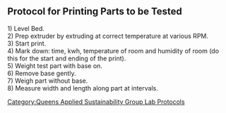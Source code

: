 ==Protocol for Printing Parts to be Tested==

1) Level Bed.<br />
2) Prep extruder by extruding at correct temperature at various RPM.<br />
3) Start print.<br />
4) Mark down: time, kwh, temperature of room and humidity of room (do this for the start and ending of the print). <br />
5) Weight test part with base on.<br />
6) Remove base gently.<br />
7) Weigh part without base.<br />
8) Measure width and length along part at intervals.<br />

[[Category:Queens Applied Sustainability Group Lab Protocols]]